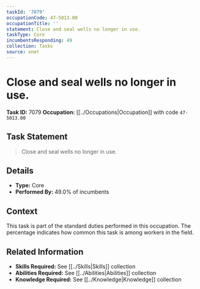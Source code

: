 ```yaml
---
taskId: '7079'
occupationCode: 47-5013.00
occupationTitle: ''
statement: Close and seal wells no longer in use.
taskType: Core
incumbentsResponding: 49
collection: Tasks
source: onet
---
```

# Close and seal wells no longer in use.

**Task ID:** 7079
**Occupation:** [[../Occupations|Occupation]] with code `47-5013.00`

## Task Statement

> Close and seal wells no longer in use.

## Details

- **Type:** Core
- **Performed By:** 49.0% of incumbents

## Context

This task is part of the standard duties performed in this occupation. The percentage indicates how common this task is among workers in the field.

## Related Information

- **Skills Required:** See [[../Skills|Skills]] collection
- **Abilities Required:** See [[../Abilities|Abilities]] collection
- **Knowledge Required:** See [[../Knowledge|Knowledge]] collection
